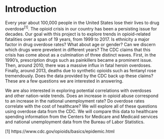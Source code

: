 # Introduction

Every year about 100,000 people in the United States lose their lives to drug overdose^\[1\]^. The opioid crisis in our country has been a persisting issue for decades. Our goal with this project is to explore trends in opioid-related fatalities over a span of 19 years, from 1999 to 2017. Is ethnicity a major factor in drug overdose rates? What about age or gender? Can we discern which drugs were prevelent in different years? The CDC claims that this crisis has come about as a culmination of three distinct waves. First, in the 1990's, prescription drugs such as painkillers became a prominent issue. Then, around 2010, there was a massive influx in fatal heroin overdoses. Finally, around 2013, deaths due to synthetic opioids such as fentanyl rose tremendously. Does the data provided by the CDC back up these claims? These are a few questions we are interested in answering.

We are also interested in exploring potential correlations with overdoses and other nation-wide trends. Does an increase in opioid abuse correspond to an increase in the national unemployment rate? Do overdose rates correlate with the cost of healthcare? We will explore all of these questions using overdose data from the CDC. We will compare this data to healthcare spending information from the Centers for Medicare and Medicaid services and national unemployment data from the Bureau of Labor Statistics.

\[1\] https://www.cdc.gov/opioids/basics/epidemic.html
